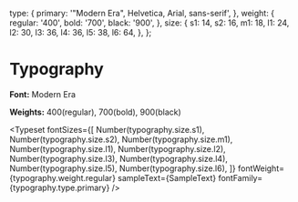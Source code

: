 
  type: {
    primary: '"Modern Era", Helvetica, Arial, sans-serif',
  },
  weight: {
    regular: '400',
    bold: '700',
    black: '900',
  },
  size: {
    s1: 14,
    s2: 16,
    m1: 18,
    l1: 24,
    l2: 30,
    l3: 36,
    l4: 36,
    l5: 38,
    l6: 64,
  },
};


# Typography

**Font:** Modern Era

**Weights:** 400(regular), 700(bold), 900(black)

<Typeset
  fontSizes={[
    Number(typography.size.s1),
    Number(typography.size.s2),
    Number(typography.size.m1),
    Number(typography.size.l1),
    Number(typography.size.l2),
    Number(typography.size.l3),
    Number(typography.size.l4),
    Number(typography.size.l5),
    Number(typography.size.l6),
  ]}
  fontWeight={typography.weight.regular}
  sampleText={SampleText}
  fontFamily={typography.type.primary}
/>